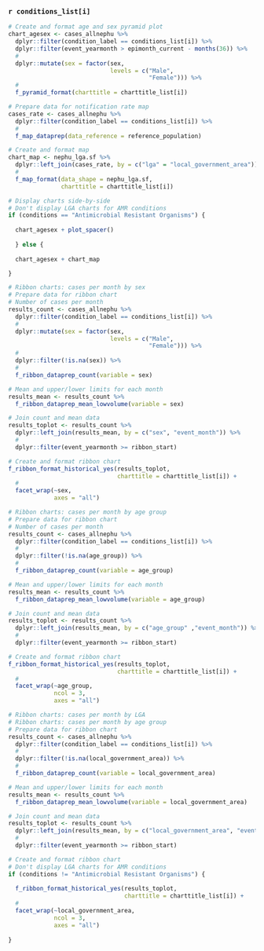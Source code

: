 
### `r conditions_list[i]`

```r
# Create and format age and sex pyramid plot
chart_agesex <- cases_allnephu %>%
  dplyr::filter(condition_label == conditions_list[i]) %>%
  dplyr::filter(event_yearmonth > epimonth_current - months(36)) %>% 
  #
  dplyr::mutate(sex = factor(sex,
                             levels = c("Male",
                                        "Female"))) %>% 
  #
  f_pyramid_format(charttitle = charttitle_list[i])
```


```r
# Prepare data for notification rate map
cases_rate <- cases_allnephu %>%
  dplyr::filter(condition_label == conditions_list[i]) %>%
  #
  f_map_dataprep(data_reference = reference_population)
```


```r
# Create and format map
chart_map <- nephu_lga.sf %>%
  dplyr::left_join(cases_rate, by = c("lga" = "local_government_area")) %>% 
  #
  f_map_format(data_shape = nephu_lga.sf,
               charttitle = charttitle_list[i])
```


```r
# Display charts side-by-side
# Don't display LGA charts for AMR conditions
if (conditions == "Antimicrobial Resistant Organisms") {
  
  chart_agesex + plot_spacer() 
  
  } else {
    
  chart_agesex + chart_map

}
```


```r
# Ribbon charts: cases per month by sex
# Prepare data for ribbon chart
# Number of cases per month
results_count <- cases_allnephu %>%
  dplyr::filter(condition_label == conditions_list[i]) %>%
  #
  dplyr::mutate(sex = factor(sex,
                             levels = c("Male",
                                        "Female"))) %>%
  #
  dplyr::filter(!is.na(sex)) %>%
  #
  f_ribbon_dataprep_count(variable = sex)

# Mean and upper/lower limits for each month
results_mean <- results_count %>% 
  f_ribbon_dataprep_mean_lowvolume(variable = sex)

# Join count and mean data
results_toplot <- results_count %>%
  dplyr::left_join(results_mean, by = c("sex", "event_month")) %>%
  #
  dplyr::filter(event_yearmonth >= ribbon_start)

# Create and format ribbon chart
f_ribbon_format_historical_yes(results_toplot,
                               charttitle = charttitle_list[i]) +
  #
  facet_wrap(~sex,
             axes = "all")
```


```r
# Ribbon charts: cases per month by age group
# Prepare data for ribbon chart
# Number of cases per month
results_count <- cases_allnephu %>%
  dplyr::filter(condition_label == conditions_list[i]) %>%
  #
  dplyr::filter(!is.na(age_group)) %>%
  #
  f_ribbon_dataprep_count(variable = age_group)

# Mean and upper/lower limits for each month
results_mean <- results_count %>% 
  f_ribbon_dataprep_mean_lowvolume(variable = age_group)

# Join count and mean data
results_toplot <- results_count %>%
  dplyr::left_join(results_mean, by = c("age_group" ,"event_month")) %>%
  #
  dplyr::filter(event_yearmonth >= ribbon_start)

# Create and format ribbon chart
f_ribbon_format_historical_yes(results_toplot,
                               charttitle = charttitle_list[i]) +
  #
  facet_wrap(~age_group,
             ncol = 3,
             axes = "all")
```


```r
# Ribbon charts: cases per month by LGA
# Ribbon charts: cases per month by age group
# Prepare data for ribbon chart
results_count <- cases_allnephu %>%
  dplyr::filter(condition_label == conditions_list[i]) %>%
  #
  dplyr::filter(!is.na(local_government_area)) %>%
  #
  f_ribbon_dataprep_count(variable = local_government_area)

# Mean and upper/lower limits for each month
results_mean <- results_count %>% 
  f_ribbon_dataprep_mean_lowvolume(variable = local_government_area)

# Join count and mean data
results_toplot <- results_count %>%
  dplyr::left_join(results_mean, by = c("local_government_area", "event_month")) %>%
  #
  dplyr::filter(event_yearmonth >= ribbon_start)

# Create and format ribbon chart
# Don't display LGA charts for AMR conditions
if (conditions != "Antimicrobial Resistant Organisms") {
  
  f_ribbon_format_historical_yes(results_toplot,
                                 charttitle = charttitle_list[i]) +
  #
  facet_wrap(~local_government_area,
             ncol = 3,
             axes = "all")
 
}
```

